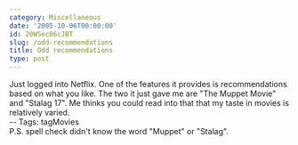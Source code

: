 ```yaml
---
category: Miscellaneous
date: '2005-10-06T00:00:00'
id: 20WSec06cJBT
slug: /odd-recommendations
title: Odd recommendations
type: post
---
```


Just logged into Netflix. One of the features it provides is
recommendations based on what you like. The two it just gave me are
"The Muppet Movie" and "Stalag 17". Me thinks you could read into
that that my taste in movies is relatively varied.  
-- Tags: tagMovies  
P.S. spell check didn't know the word "Muppet" or "Stalag".